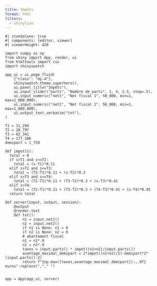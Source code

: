 ```yaml
---
title: Impôts
format: html
filters:
  - shinylive
---
```


:::{.column-screen-inset}
```shinylive-python
#| standalone: true
#| components: [editor, viewer]
#| viewerHeight: 420

import numpy as np
from shiny import App, render, ui
from htmltools import css
import shinyswatch

app_ui = ui.page_fluid(
    {"class": "my-4"},
    shinyswatch.theme.superhero(),
    ui.panel_title("Impôts"),
    ui.input_slider("parts", "Nombre de parts", 1, 4, 2.5, step=.5),
    ui.input_numeric("net1", "Net fiscal 1", 50_000, min=1, max=1_000_000),
    ui.input_numeric("net2", "Net fiscal 2", 50_000, min=1, max=1_000_000),
    ui.output_text_verbatim("txt"),
)

T1 = 11_294
T2 = 28_797
T3 = 82_341
T4 = 177_106
demipart = 1_759

def impot(s):
  total = 0
  if s>T1 and s<=T2:
    total = (s-T1)*0.11
  elif s>T2 and s<=T3:
    total = (T2-T1)*0.11 + (s-T2)*0.3
  elif s>T3 and s<=T4:
    total = (T2-T1)*0.11 + (T3-T2)*0.3 + (s-T3)*0.41
  elif s>T4:
    total = (T2-T1)*0.11 + (T3-T2)*0.3 + (T4-T3)*0.41 + (s-T4)*0.45
  return total

def server(input, output, session):
    @output
    @render.text
    def txt():
        n1 = input.net1()
        n2 = input.net2()
        if n1 is None: n1 = 0
        if n2 is None: n2 = 0
        # abattement fiscal
        n1 = n1*.9
        n2 = n2*.9
        taxes = input.parts() * impot((n1+n2)/input.parts())
        avantage_maximal_demipart = 2*impot((n1+n2)/2)-demipart*2*(input.parts()-2)
        return f"{np.max([taxes,avantage_maximal_demipart]):,.0f} euros".replace(","," ")


app = App(app_ui, server)
```
:::

